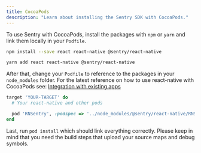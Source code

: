 ```yaml
---
title: CocoaPods
description: "Learn about installing the Sentry SDK with CocoaPods."
---
```


To use Sentry with CocoaPods, install the packages with `npm` or `yarn` and link them locally in your `Podfile`.

```bash {tabTitle:npm}
npm install --save react react-native @sentry/react-native
```

```bash {tabTitle:Yarn}
yarn add react react-native @sentry/react-native
```

After that, change your `Podfile` to reference to the packages in your `node_modules` folder. For the latest reference on how to use react-native with CocoaPods see: [Integration with existing apps](https://reactnative.dev/docs/integration-with-existing-apps#configuring-cocoapods-dependencies)

```ruby
target 'YOUR-TARGET' do
  # Your react-native and other pods

  pod 'RNSentry', :podspec => '../node_modules/@sentry/react-native/RNSentry.podspec' # or your path to node_modules
end
```

Last, run `pod install` which should link everything correctly. Please keep in mind that you need the build steps that upload your source maps and debug symbols.
